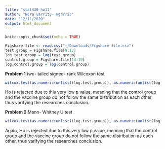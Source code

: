 ```yaml
---
title: "stat430 hw11"
author: "Nora Garrity- ngarri3"
date: "12/11/2020"
output: html_document
---
```


```r
knitr::opts_chunk$set(echo = TRUE)
```

```r
Figshare.file <- read.csv("~/Downloads/Figshare file.csv")
test.group = Figshare.file[8:13]
log.test.group = log(test.group)
control.group = Figshare.file[14:19]
log.control.group = log(control.group)
```

**Problem 1** two- tailed signed- rank Wilcoxon test
```r
wilcox.test(as.numeric(unlist((log.test.group)), as.numeric(unlist(log.control.group), paired = TRUE)))
```
Ho is rejected due to this very low p value, meaning that the control group and the vaccine group do not follow the same distribution as each other, thus varifying the researches conclusion.


**Problem 2** Mann- Whitney U test
```r
wilcox.test(as.numeric(unlist((log.test.group)), as.numeric(unlist(log.control.group), paired = FALSE)))
```
Again, Ho is rejected due to this very low p value, meaning that the control group and the vaccine group do not follow the same distribution as each other, thus varifying the researches conclusion.


